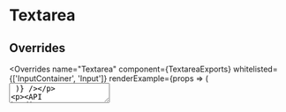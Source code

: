 <!--
Copyright (c) 2018-2019 Uber Technologies, Inc.

This source code is licensed under the MIT license found in the
LICENSE file in the root directory of this source tree.
-->





# Textarea

<Example title="Textarea Basic Usage" path="textarea/basic.js">
  <TextareaBasic />
</Example>

<Example title="Textarea with ref" path="textarea/ref.js">
  <TextareaRef />
</Example>

<Example title="Resizable Textarea with restrictions" path="textarea/resizable.js">
  <TextareaResizable />
</Example>

## Overrides

<Overrides
  name="Textarea"
  component={TextareaExports}
  whitelisted={['InputContainer', 'Input']}
  renderExample={props => (
    <Textarea
      size={SIZE.compact}
      placeholder="Placeholder"
      overrides={props.overrides}
    />
  )}
/>

<API
  heading="Textarea API"
  api={require('!!@uber-web-ui/extract-react-types-loader!../../../src/textarea/textarea.js')}
/>
